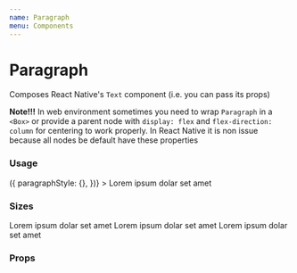 ```yaml
---
name: Paragraph
menu: Components
---
```



# Paragraph

Composes React Native's `Text` component (i.e. you can pass its props)

**Note!!!** In web environment sometimes you need to wrap `Paragraph` in a `<Box>` or provide a parent node with `display: flex` and `flex-direction: column` for centering to work properly. In React Native it is non issue because all nodes be default have these properties

### Usage

<Playground>
  <Box>
    <Paragraph
      color="primary"
      align="left"
      size="large" // small - large or number
      fontFamily="text"
      weight="normal"
      getStyles={(props, theme) => ({
        paragraphStyle: {},
      })}
    >
      Lorem ipsum dolar set amet
    </Paragraph>
  </Box>
</Playground>

### Sizes

<Playground>
  <Box flexDirection="column">
    <Paragraph size="small">Lorem ipsum dolar set amet</Paragraph>
    <Paragraph size="medium">Lorem ipsum dolar set amet</Paragraph>
    <Paragraph size="large">Lorem ipsum dolar set amet</Paragraph>
  </Box>
</Playground>

### Props

<Props of={Paragraph} />
